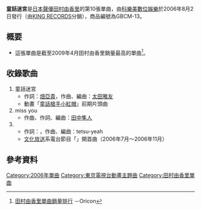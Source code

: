 {{Infobox Single
| Name = 童話迷宮
| Cover = GBCM-13.jpg
| Artist = [[田村由香里|田村由香里]]
| from Album = [[Sincerely_Dears...|Sincerely Dears...]]
| Released = 2006年8月2日
| A-side = 童話迷宮
| B-side = miss you<br />{{lang|ja|天使のお仕事}}
| Genre = [[J-POP|J-POP]]（[[動畫歌曲|動畫歌曲]]）
| Length = 12分鐘56秒
| Label = [[科樂美數位娛樂|科樂美數位娛樂]]
| Producer = 
| Chart position = -{}-
*[[Oricon|Oricon]]
**最高每日排名：第21位
**最高每週排名：第13位（2006年8月第2週）<ref>[http://www.oricon.co.jp/search/result.php?kbn=js&types=rnk&year=2006&month=8&week=2&submit4.x=28&submit4.y=21 Oricon排行榜紀錄搜尋－2006年8月第2週]</ref>
*[[CDTV|CDTV]]最高每週排名：第21位<ref>[[TBS電視台|TBS電視台]]《[[CDTV|CDTV]]》（2006年8月12日）</ref>
| Last single = [[Spiritual_Garden|Spiritual Garden]]<br />（2005年）
| This single = '''童話迷宮'''<br />（2006年）
| Next single = [[Princess_Rose|Princess Rose]]<br />（2006年）
}}
{{japanese|japanese=童話迷宮|kana=どうわめいきゅう|romaji=Dōwa Meikyū}}

'''童話迷宮'''是[[日本|日本]][[聲優|聲優]][[田村由香里|田村由香里]]的第10張單曲，由[[科樂美數位娛樂|科樂美數位娛樂]]於2006年8月2日發行（由[[KING_RECORDS|KING RECORDS]]分銷），商品編號為GBCM-13。

== 概要 ==
*這張單曲是截至2009年4月田村由香里銷量最高的單曲<ref>[http://www.oricon.co.jp/artists/s/238690/ 田村由香里單曲銷量排行] {{Wayback|url=http://www.oricon.co.jp/artists/s/238690/ |date=20081228102856 }}－Oricon</ref>。

== 收錄歌曲 ==
# 童話迷宮
#* 作詞：[[畑亞貴|畑亞貴]]，作曲、編曲：[[太田雅友|太田雅友]]
#* 動畫「[[童話槍手小紅帽|童話槍手小紅帽]]」前期片頭曲
# miss you
#* 作曲、作詞、編曲：[[田中隼人|田中隼人]]
# {{lang|ja|天使のお仕事}}
#* 作詞：{{lang|ja|ふじのマナミ}}，作曲、編曲：tetsu-yeah
#* [[株式會社文化放送|文化放送]]系電台節目「{{lang|ja|[[田村ゆかりのいたずら黒うさぎ|田村ゆかりのいたずら黒うさぎ]]}}」開首曲（2006年7月〜2006年11月）

== 參考資料 ==
<div class="references-small">
<references />
</div>

{{田村由香里}}
{{single-stub}}

{{DEFAULTSORT:Dowa Meikyu}}
[[Category:2006年單曲|Category:2006年單曲]]
[[Category:東京電視台動畫主題曲|Category:東京電視台動畫主題曲]]
[[Category:田村由香里單曲|Category:田村由香里單曲]]
